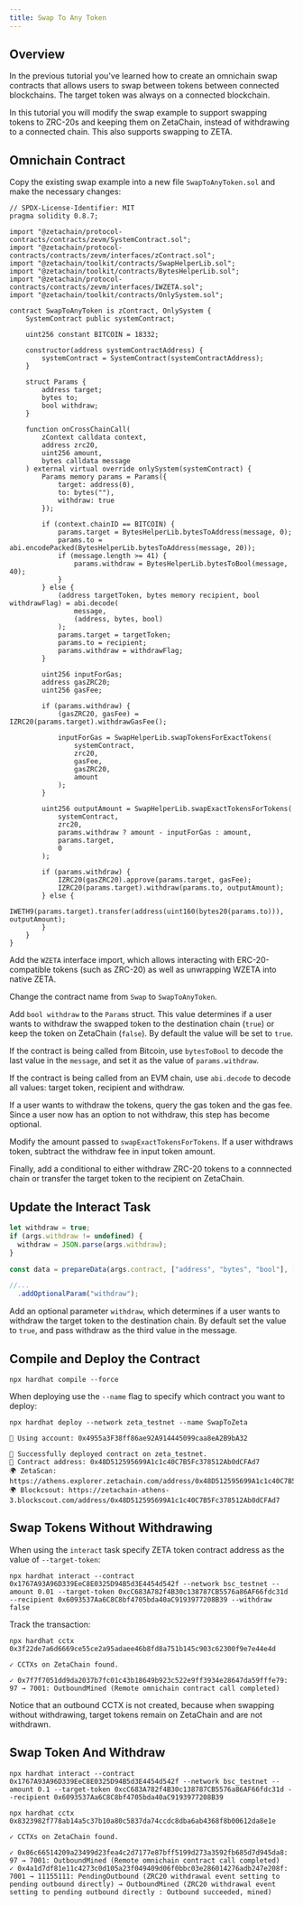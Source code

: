 ```yaml
---
title: Swap To Any Token
---
```


## Overview

In the previous tutorial you've learned how to create an omnichain swap
contracts that allows users to swap between tokens between connected
blockchains. The target token was always on a connected blockchain.

In this tutorial you will modify the swap example to support swapping tokens to
ZRC-20s and keeping them on ZetaChain, instead of withdrawing to a connected
chain. This also supports swapping to ZETA.

## Omnichain Contract

Copy the existing swap example into a new file `SwapToAnyToken.sol` and make the
necessary changes:

```solidity filename="contracts/SwapToAnyToken.sol" {8,11,23,35,41-43,45-51,58,73,78-83}
// SPDX-License-Identifier: MIT
pragma solidity 0.8.7;

import "@zetachain/protocol-contracts/contracts/zevm/SystemContract.sol";
import "@zetachain/protocol-contracts/contracts/zevm/interfaces/zContract.sol";
import "@zetachain/toolkit/contracts/SwapHelperLib.sol";
import "@zetachain/toolkit/contracts/BytesHelperLib.sol";
import "@zetachain/protocol-contracts/contracts/zevm/interfaces/IWZETA.sol";
import "@zetachain/toolkit/contracts/OnlySystem.sol";

contract SwapToAnyToken is zContract, OnlySystem {
    SystemContract public systemContract;

    uint256 constant BITCOIN = 18332;

    constructor(address systemContractAddress) {
        systemContract = SystemContract(systemContractAddress);
    }

    struct Params {
        address target;
        bytes to;
        bool withdraw;
    }

    function onCrossChainCall(
        zContext calldata context,
        address zrc20,
        uint256 amount,
        bytes calldata message
    ) external virtual override onlySystem(systemContract) {
        Params memory params = Params({
            target: address(0),
            to: bytes(""),
            withdraw: true
        });

        if (context.chainID == BITCOIN) {
            params.target = BytesHelperLib.bytesToAddress(message, 0);
            params.to = abi.encodePacked(BytesHelperLib.bytesToAddress(message, 20));
            if (message.length >= 41) {
                params.withdraw = BytesHelperLib.bytesToBool(message, 40);
            }
        } else {
            (address targetToken, bytes memory recipient, bool withdrawFlag) = abi.decode(
                message,
                (address, bytes, bool)
            );
            params.target = targetToken;
            params.to = recipient;
            params.withdraw = withdrawFlag;
        }

        uint256 inputForGas;
        address gasZRC20;
        uint256 gasFee;

        if (params.withdraw) {
            (gasZRC20, gasFee) = IZRC20(params.target).withdrawGasFee();

            inputForGas = SwapHelperLib.swapTokensForExactTokens(
                systemContract,
                zrc20,
                gasFee,
                gasZRC20,
                amount
            );
        }

        uint256 outputAmount = SwapHelperLib.swapExactTokensForTokens(
            systemContract,
            zrc20,
            params.withdraw ? amount - inputForGas : amount,
            params.target,
            0
        );

        if (params.withdraw) {
            IZRC20(gasZRC20).approve(params.target, gasFee);
            IZRC20(params.target).withdraw(params.to, outputAmount);
        } else {
            IWETH9(params.target).transfer(address(uint160(bytes20(params.to))), outputAmount);
        }
    }
}
```

Add the `WZETA` interface import, which allows interacting with
ERC-20-compatible tokens (such as ZRC-20) as well as unwrapping WZETA into
native ZETA.

Change the contract name from `Swap` to `SwapToAnyToken`.

Add `bool withdraw` to the `Params` struct. This value determines if a user
wants to withdraw the swapped token to the destination chain (`true`) or keep
the token on ZetaChain (`false`). By default the value will be set to `true`.

If the contract is being called from Bitcoin, use `bytesToBool` to decode the
last value in the `message`, and set it as the value of `params.withdraw`.

If the contract is being called from an EVM chain, use `abi.decode` to decode
all values: target token, recipient and withdraw.

If a user wants to withdraw the tokens, query the gas token and the gas fee.
Since a user now has an option to not withdraw, this step has become optional.

Modify the amount passed to `swapExactTokensForTokens`. If a user withdraws
token, subtract the withdraw fee in input token amount.

Finally, add a conditional to either withdraw ZRC-20 tokens to a connnected
chain or transfer the target token to the recipient on ZetaChain.

## Update the Interact Task

```ts filename="tasks/interact.ts"
let withdraw = true;
if (args.withdraw != undefined) {
  withdraw = JSON.parse(args.withdraw);
}

const data = prepareData(args.contract, ["address", "bytes", "bool"], [args.targetToken, recipient, withdraw]);

//...
  .addOptionalParam("withdraw");
```

Add an optional parameter `withdraw`, which determines if a user wants to
withdraw the target token to the destination chain. By default set the value to
`true`, and pass withdraw as the third value in the message.

## Compile and Deploy the Contract

```
npx hardhat compile --force
```

When deploying use the `--name` flag to specify which contract you want to
deploy:

```
npx hardhat deploy --network zeta_testnet --name SwapToZeta
```

```
🔑 Using account: 0x4955a3F38ff86ae92A914445099caa8eA2B9bA32

🚀 Successfully deployed contract on zeta_testnet.
📜 Contract address: 0x48D512595699A1c1c40C7B5Fc378512Ab0dCFAd7
🌍 ZetaScan: https://athens.explorer.zetachain.com/address/0x48D512595699A1c1c40C7B5Fc378512Ab0dCFAd7
🌍 Blockcsout: https://zetachain-athens-3.blockscout.com/address/0x48D512595699A1c1c40C7B5Fc378512Ab0dCFAd7
```

## Swap Tokens Without Withdrawing

When using the `interact` task specify ZETA token contract address as the value
of `--target-token`:

```
npx hardhat interact --contract 0x1767A93A96D339EeC8E0325D94B5d3E4454d542f --network bsc_testnet --amount 0.01 --target-token 0xcC683A782f4B30c138787CB5576a86AF66fdc31d --recipient 0x6093537Aa6C8C8bf4705bda40aC9193977208B39 --withdraw false
```

Track the transaction:

```
npx hardhat cctx 0x3f22de7a6d6669ce55ce2a95adaee46b8fd8a751b145c903c62300f9e7e44e4d
```

```
✓ CCTXs on ZetaChain found.

✓ 0x7f7f7051dd9da2037b7fc01c43b18649b923c522e9ff3934e28647da59fffe79: 97 → 7001: OutboundMined (Remote omnichain contract call completed)
```

Notice that an outbound CCTX is not created, because when swapping without
withdrawing, target tokens remain on ZetaChain and are not withdrawn.

## Swap Token And Withdraw

```
npx hardhat interact --contract 0x1767A93A96D339EeC8E0325D94B5d3E4454d542f --network bsc_testnet --amount 0.1 --target-token 0xcC683A782f4B30c138787CB5576a86AF66fdc31d --recipient 0x6093537Aa6C8C8bf4705bda40aC9193977208B39
```

```
npx hardhat cctx 0x8323982f778ab14a5c37b10a80c5837da74ccdc8dba6ab4368f8b00612da8e1e
```

```
✓ CCTXs on ZetaChain found.

✓ 0x86c66514209a23499d23fea4c2d7177e87bff5199d273a3592fb685d7d945da8: 97 → 7001: OutboundMined (Remote omnichain contract call completed)
✓ 0x4a1d7df81e11c4273c0d105a23f049409d06f0bbc03e286014276adb247e208f: 7001 → 11155111: PendingOutbound (ZRC20 withdrawal event setting to pending outbound directly) → OutboundMined (ZRC20 withdrawal event setting to pending outbound directly : Outbound succeeded, mined)
```
